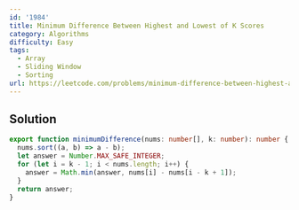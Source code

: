 ```yaml
---
id: '1984'
title: Minimum Difference Between Highest and Lowest of K Scores
category: Algorithms
difficulty: Easy
tags:
  - Array
  - Sliding Window
  - Sorting
url: https://leetcode.com/problems/minimum-difference-between-highest-and-lowest-of-k-scores
---
```


## Solution

```typescript filename="solution.ts" copy
export function minimumDifference(nums: number[], k: number): number {
  nums.sort((a, b) => a - b);
  let answer = Number.MAX_SAFE_INTEGER;
  for (let i = k - 1; i < nums.length; i++) {
    answer = Math.min(answer, nums[i] - nums[i - k + 1]);
  }
  return answer;
}
```
